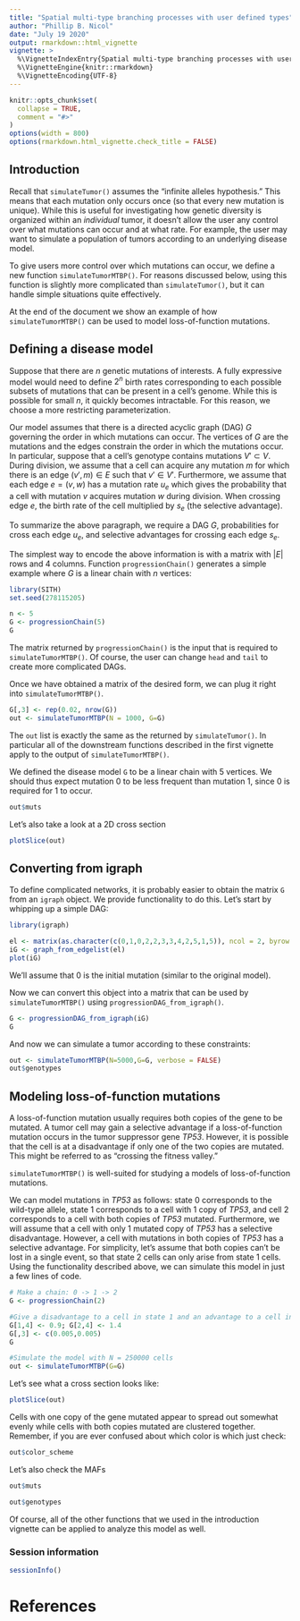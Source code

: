 ```yaml
---
title: "Spatial multi-type branching processes with user defined types" 
author: "Phillip B. Nicol"
date: "July 19 2020" 
output: rmarkdown::html_vignette
vignette: >
  %\VignetteIndexEntry{Spatial multi-type branching processes with user defined types}
  %\VignetteEngine{knitr::rmarkdown}
  %\VignetteEncoding{UTF-8}
---
```



```r
knitr::opts_chunk$set(
  collapse = TRUE,
  comment = "#>"
)
options(width = 800)
options(rmarkdown.html_vignette.check_title = FALSE)
```

## Introduction 

Recall that `simulateTumor()` assumes the "infinite alleles hypothesis." This means that each mutation only occurs once (so that every new mutation is unique). While this is useful for investigating how genetic diversity is organized within an *individual* tumor, it doesn't allow the user any control over what mutations can occur and at what rate. For example, the user may want to simulate a population of tumors according to an underlying disease model. 

To give users more control over which mutations can occur, we define a new function `simulateTumorMTBP()`. For reasons discussed below, using this function is slightly more complicated than `simulateTumor()`, but it can handle simple situations quite effectively. 

At the end of the document we show an example of how `simulateTumorMTBP()` can be used to model loss-of-function mutations. 


## Defining a disease model 

Suppose that there are $n$ genetic mutations of interests. A fully expressive model would need to define $2^n$ birth rates corresponding to each possible subsets of mutations that can be present in a cell's genome. While this is possible for small $n$, it quickly becomes intractable. For this reason, we choose a more restricting parameterization. 

Our model assumes that there is a directed acyclic graph (DAG) $G$ governing the order in which mutations can occur. The vertices of $G$ are the mutations and the edges constrain the order in which the mutations occur. In particular, suppose that a cell's genotype contains mutations $V' \subset V$. During division, we assume that a cell can acquire any mutation $m$ for which there is an edge $(v',m) \in E$ such that $v' \in V'$. Furthermore, we assume that each edge $e = (v,w)$ has a mutation rate $u_e$ which gives the probability that a cell with mutation $v$ acquires mutation $w$ during division. When crossing edge $e$, the birth rate of the cell multiplied by $s_e$ (the selective advantage). 

To summarize the above paragraph, we require a DAG $G$, probabilities for cross each edge $u_e$, and selective advantages for crossing each edge $s_e$. 

The simplest way to encode the above information is with a matrix with $|E|$ rows and $4$ columns. Function `progressionChain()` generates a simple example where $G$ is a linear chain with $n$ vertices:

```r
library(SITH)
set.seed(278115205)

n <- 5
G <- progressionChain(5) 
G
```

The matrix returned by `progressionChain()` is the input that is required to `simulateTumorMTBP()`. Of course, the user can change `head` and `tail` to create more complicated DAGs. 

Once we have obtained a matrix of the desired form, we can plug it right into `simulateTumorMTBP()`. 

```r
G[,3] <- rep(0.02, nrow(G))
out <- simulateTumorMTBP(N = 1000, G=G)
```

The `out` list is exactly the same as the returned by `simulateTumor()`. In particular all of the downstream functions described in the first vignette apply to the output of `simulateTumorMTBP()`. 

We defined the disease model `G` to be a linear chain with $5$ vertices. We should thus expect mutation $0$ to be less frequent than mutation $1$, since $0$ is required for $1$ to occur. 

```r
out$muts 
```

Let's also take a look at a 2D cross section 

```r
plotSlice(out) 
```

## Converting from igraph

To define complicated networks, it is probably easier to obtain the matrix `G` from an `igraph` object. We provide functionality to do this. Let's start by whipping up a simple DAG:

```r
library(igraph)

el <- matrix(as.character(c(0,1,0,2,2,3,3,4,2,5,1,5)), ncol = 2, byrow = TRUE)
iG <- graph_from_edgelist(el)
plot(iG)
```
We'll assume that $0$ is the initial mutation (similar to the original model). 

Now we can convert this object into a matrix that can be used by `simulateTumorMTBP()` using `progressionDAG_from_igraph()`.

```r
G <- progressionDAG_from_igraph(iG)
G
```

And now we can simulate a tumor according to these constraints:

```r
out <- simulateTumorMTBP(N=5000,G=G, verbose = FALSE)
out$genotypes 
```


## Modeling loss-of-function mutations 

A loss-of-function mutation usually requires both copies of the gene to be mutated. A tumor cell may gain a selective advantage if a loss-of-function mutation occurs in the tumor suppressor gene *TP53*. However, it is possible that the cell is at a disadvantage if only one of the two copies are mutated. This might be referred to as "crossing the fitness valley." 

`simulateTumorMTBP()` is well-suited for studying a models of loss-of-function mutations. 

We can model mutations in *TP53* as follows: state $0$ corresponds to the wild-type allele, state $1$ corresponds to a cell with $1$ copy of *TP53*, and cell $2$ corresponds to a cell with both copies of *TP53* mutated. Furthermore, we will assume that a cell with only $1$ mutated copy of *TP53* has a selective disadvantage. However, a cell with mutations in both copies of *TP53* has a selective advantage. For simplicity, let's assume that both copies can't be lost in a single event, so that state $2$ cells can only arise from state $1$ cells. Using the functionality described above, we can simulate this model in just a few lines of code. 

```r
# Make a chain: 0 -> 1 -> 2
G <- progressionChain(2)

#Give a disadvantage to a cell in state 1 and an advantage to a cell in state 2 
G[1,4] <- 0.9; G[2,4] <- 1.4
G[,3] <- c(0.005,0.005)
G

#Simulate the model with N = 250000 cells
out <- simulateTumorMTBP(G=G)
```

Let's see what a cross section looks like:
```r
plotSlice(out)
```

Cells with one copy of the gene mutated appear to spread out somewhat evenly while cells with both copies mutated are clustered together. Remember, if you are ever confused about which color is which just check:

```r
out$color_scheme 
```

Let's also check the MAFs 

```r
out$muts

out$genotypes
```

Of course, all of the other functions that we used in the introduction vignette can be applied to analyze this model as well. 


### Session information
```r
sessionInfo()
```




# References 
